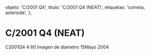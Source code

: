 
  objeto: 'C/2001 Q4',
  titulo: 'C/2001 Q4 (NEAT)',
  etiquetas: 'cometa, asteroide',
};

# C/2001 Q4 (NEAT)

<Imagen
  src="registro/c2001-q4_20040515_1_mosaico-c2001q4-4tomas-de-60s72pp.jpg"
  fecha="20040515"
/>

C2001Q4 4 60 Imagen de diametro 15Mayo 2004